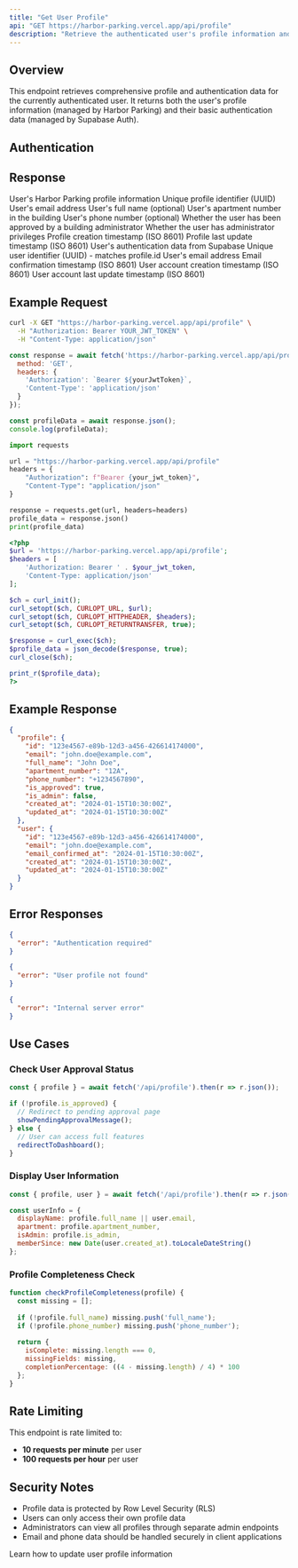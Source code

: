 ```yaml
---
title: "Get User Profile"
api: "GET https://harbor-parking.vercel.app/api/profile"
description: "Retrieve the authenticated user's profile information and basic user data"
---
```


## Overview

This endpoint retrieves comprehensive profile and authentication data for the currently authenticated user. It returns both the user's profile information (managed by Harbor Parking) and their basic authentication data (managed by Supabase Auth).

## Authentication

<Snippet file="auth-required.mdx" />

## Response

<ResponseField name="profile" type="object" required>
  User's Harbor Parking profile information
  
  <Expandable title="Profile Object">
    <ResponseField name="id" type="string" required>
      Unique profile identifier (UUID)
    </ResponseField>
    <ResponseField name="email" type="string" required>
      User's email address
    </ResponseField>
    <ResponseField name="full_name" type="string">
      User's full name (optional)
    </ResponseField>
    <ResponseField name="apartment_number" type="string" required>
      User's apartment number in the building
    </ResponseField>
    <ResponseField name="phone_number" type="string">
      User's phone number (optional)
    </ResponseField>
    <ResponseField name="is_approved" type="boolean" required>
      Whether the user has been approved by a building administrator
    </ResponseField>
    <ResponseField name="is_admin" type="boolean" required>
      Whether the user has administrator privileges
    </ResponseField>
    <ResponseField name="created_at" type="string" required>
      Profile creation timestamp (ISO 8601)
    </ResponseField>
    <ResponseField name="updated_at" type="string" required>
      Profile last update timestamp (ISO 8601)
    </ResponseField>
  </Expandable>
</ResponseField>

<ResponseField name="user" type="object" required>
  User's authentication data from Supabase
  
  <Expandable title="User Object">
    <ResponseField name="id" type="string" required>
      Unique user identifier (UUID) - matches profile.id
    </ResponseField>
    <ResponseField name="email" type="string" required>
      User's email address
    </ResponseField>
    <ResponseField name="email_confirmed_at" type="string">
      Email confirmation timestamp (ISO 8601)
    </ResponseField>
    <ResponseField name="created_at" type="string" required>
      User account creation timestamp (ISO 8601)
    </ResponseField>
    <ResponseField name="updated_at" type="string" required>
      User account last update timestamp (ISO 8601)
    </ResponseField>
  </Expandable>
</ResponseField>

## Example Request

<CodeGroup>

```bash cURL
curl -X GET "https://harbor-parking.vercel.app/api/profile" \
  -H "Authorization: Bearer YOUR_JWT_TOKEN" \
  -H "Content-Type: application/json"
```

```javascript JavaScript
const response = await fetch('https://harbor-parking.vercel.app/api/profile', {
  method: 'GET',
  headers: {
    'Authorization': `Bearer ${yourJwtToken}`,
    'Content-Type': 'application/json'
  }
});

const profileData = await response.json();
console.log(profileData);
```

```python Python
import requests

url = "https://harbor-parking.vercel.app/api/profile"
headers = {
    "Authorization": f"Bearer {your_jwt_token}",
    "Content-Type": "application/json"
}

response = requests.get(url, headers=headers)
profile_data = response.json()
print(profile_data)
```

```php PHP
<?php
$url = 'https://harbor-parking.vercel.app/api/profile';
$headers = [
    'Authorization: Bearer ' . $your_jwt_token,
    'Content-Type: application/json'
];

$ch = curl_init();
curl_setopt($ch, CURLOPT_URL, $url);
curl_setopt($ch, CURLOPT_HTTPHEADER, $headers);
curl_setopt($ch, CURLOPT_RETURNTRANSFER, true);

$response = curl_exec($ch);
$profile_data = json_decode($response, true);
curl_close($ch);

print_r($profile_data);
?>
```

</CodeGroup>

## Example Response

<ResponseExample>

```json Success Response
{
  "profile": {
    "id": "123e4567-e89b-12d3-a456-426614174000",
    "email": "john.doe@example.com",
    "full_name": "John Doe",
    "apartment_number": "12A",
    "phone_number": "+1234567890",
    "is_approved": true,
    "is_admin": false,
    "created_at": "2024-01-15T10:30:00Z",
    "updated_at": "2024-01-15T10:30:00Z"
  },
  "user": {
    "id": "123e4567-e89b-12d3-a456-426614174000",
    "email": "john.doe@example.com",
    "email_confirmed_at": "2024-01-15T10:30:00Z",
    "created_at": "2024-01-15T10:30:00Z",
    "updated_at": "2024-01-15T10:30:00Z"
  }
}
```

</ResponseExample>

## Error Responses

<ResponseExample>

```json 401 Unauthorized
{
  "error": "Authentication required"
}
```

```json 404 Not Found
{
  "error": "User profile not found"
}
```

```json 500 Internal Server Error
{
  "error": "Internal server error"
}
```

</ResponseExample>

## Use Cases

### Check User Approval Status

```javascript
const { profile } = await fetch('/api/profile').then(r => r.json());

if (!profile.is_approved) {
  // Redirect to pending approval page
  showPendingApprovalMessage();
} else {
  // User can access full features
  redirectToDashboard();
}
```

### Display User Information

```javascript
const { profile, user } = await fetch('/api/profile').then(r => r.json());

const userInfo = {
  displayName: profile.full_name || user.email,
  apartment: profile.apartment_number,
  isAdmin: profile.is_admin,
  memberSince: new Date(user.created_at).toLocaleDateString()
};
```

### Profile Completeness Check

```javascript
function checkProfileCompleteness(profile) {
  const missing = [];
  
  if (!profile.full_name) missing.push('full_name');
  if (!profile.phone_number) missing.push('phone_number');
  
  return {
    isComplete: missing.length === 0,
    missingFields: missing,
    completionPercentage: ((4 - missing.length) / 4) * 100
  };
}
```

## Rate Limiting

This endpoint is rate limited to:
- **10 requests per minute** per user
- **100 requests per hour** per user

## Security Notes

- Profile data is protected by Row Level Security (RLS)
- Users can only access their own profile data
- Administrators can view all profiles through separate admin endpoints
- Email and phone data should be handled securely in client applications

<Card title="Next: Update Profile" icon="pen" href="/api-reference/profile/update-profile">
  Learn how to update user profile information
</Card>